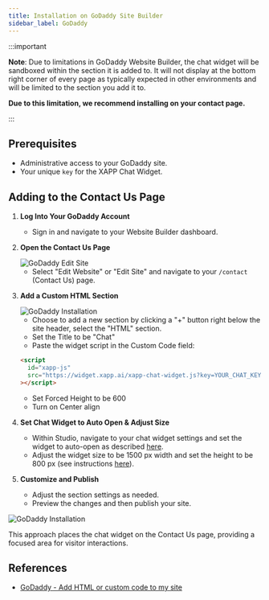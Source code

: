```yaml
---
title: Installation on GoDaddy Site Builder
sidebar_label: GoDaddy
---
```


:::important

**Note**: Due to limitations in GoDaddy Website Builder, the chat widget will be sandboxed within the section it is added to. It will not display at the bottom right corner of every page as typically expected in other environments and will be limited to the section you add it to.

**Due to this limitation, we recommend installing on your contact page.**

:::

## Prerequisites

- Administrative access to your GoDaddy site.
- Your unique `key` for the XAPP Chat Widget.

## Adding to the Contact Us Page

1. **Log Into Your GoDaddy Account**

   - Sign in and navigate to your Website Builder dashboard.

2. **Open the Contact Us Page**

   <div className="centered-image-container">
     <img
       src="/img/install/godaddy/go-daddy-edit-website.png"
       alt="GoDaddy Edit Site"
     />
   </div>

   - Select "Edit Website" or "Edit Site" and navigate to your `/contact` (Contact Us) page.

3. **Add a Custom HTML Section**

   <div className="centered-image-container">
     <img
       src="/img/install/godaddy/go-daddy-add-custom-section.gif"
       alt="GoDaddy Installation"
     />
   </div>

   - Choose to add a new section by clicking a "+" button right below the site header, select the "HTML" section.
   - Set the Title to be "Chat"
   - Paste the widget script in the Custom Code field:

   ```html
   <script
     id="xapp-js"
     src="https://widget.xapp.ai/xapp-chat-widget.js?key=YOUR_CHAT_KEY"
   ></script>
   ```

   - Set Forced Height to be 600
   - Turn on Center align

4. **Set Chat Widget to Auto Open & Adjust Size**

   - Within Studio, navigate to your chat widget settings and set the widget to auto-open as described [here](/help/channels/chat-widget#auto-open-the-widget).
   - Adjust the widget size to be 1500 px width and set the height to be 800 px (see instructions [here](/help/channels/chat-widget#size)).

5. **Customize and Publish**

   - Adjust the section settings as needed.
   - Preview the changes and then publish your site.

<BrowserFrame>
  <img
    src="/img/install/godaddy/go-daddy-contact-us-page.png"
    alt="GoDaddy Installation"
  />
</BrowserFrame>

This approach places the chat widget on the Contact Us page, providing a focused area for visitor interactions.

## References

- [GoDaddy - Add HTML or custom code to my site](https://www.godaddy.com/help/add-html-or-custom-code-to-my-site-27252)
